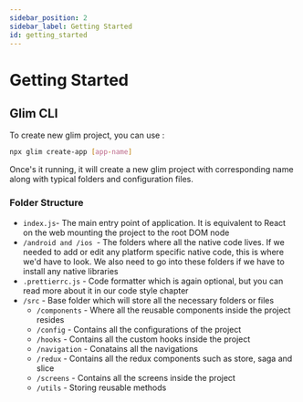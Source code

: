 ```yaml
---
sidebar_position: 2
sidebar_label: Getting Started
id: getting_started
---
```


# Getting Started

## Glim CLI

To create new glim project, you can use :

```bash
npx glim create-app [app-name]
```

Once's it running, it will create a new glim project with corresponding name along with typical folders and configuration files.

### Folder Structure

- `index.js`- The main entry point of application. It is equivalent to React on the web mounting the project to the root DOM node
- `/android and /ios `- The folders where all the native code lives. If we needed to add or edit any platform specific native code, this is where we'd have to look. We also need to go into these folders if we have to install any native libraries
- `.prettierrc.js` - Code formatter which is again optional, but you can read more about it in our code style chapter
- `/src` - Base folder which will store all the necessary folders or files
  - `/components` - Where all the reusable components inside the project resides
  - `/config` - Contains all the configurations of the project
  - `/hooks` - Contains all the custom hooks inside the project
  - `/navigation` - Conatains all the navigations
  - `/redux` - Contains all the redux components such as store, saga and slice
  - `/screens` - Contains all the screens inside the project
  - `/utils` - Storing reusable methods
